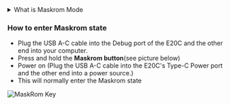 <details>
  <summary>What is Maskrom Mode</summary>

    Maskrom mode, also known as Loader mode, is a special boot mode that generally used to recover or repair faulty devices.
    This mode allows the user to interact directly with the device's hardware without going through the operating system. In Maskrom mode,
    the user can communicate with the device through a computer or other device and execute a series of commands to fix the device's problems.
    You can see if the device is in Maskrom mode by using the following command (the return value below is the return value in Maskrom state).

    # MacOS side.

    The result of running lsusb
    Output:Bus 000 Device 004: ID 2207:350b Composite Device of Fuzhou Rockchip Electronics Co.

    # Linux.

    Result after executing lsusb
    Output:Bus 001 Device 030: ID 2207:350b Fuzhou Rockchip Electronics Company

    # Windows: Open RKDevTool.

    Open RKDevTool and you will see that the device is in Found One MASKROM Device state.

</details>

### How to enter Maskrom state

- Plug the USB A-C cable into the Debug port of the E20C and the other end into your computer.
- Press and hold the **Maskrom button**(see picture below)
- Power on (Plug the USB A-C cable into the E20C's Type-C Power port and the other end into a power source.)
- This will normally enter the Maskrom state

![MaskRom Key](/img/e/e20c/radxa-e20c-hardware-overview.webp)
